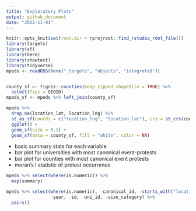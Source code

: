 ```yaml
---
title: "Exploratory Plots"
output: github_document
date: "2022-11-01"
---
```


```r
knitr::opts_knit$set(root.dir = rprojroot::find_rstudio_root_file())
library(targets)
library(sf)
library(here)
library(showtext)
library(tidyverse)
mpeds <- readRDS(here("_targets", "objects", "integrated"))
```

```r

```

```r
county_sf <- tigris::counties(keep_zipped_shapefile = TRUE) %>% 
  select(fips = GEOID)
mpeds_sf <- mpeds %>% left_join(county_sf) 
```

```r

mpeds %>% 
  drop_na(location_lat, location_lng) %>% 
  st_as_sf(coords = c("location_lng", "location_lat"), crs = st_crs(county_sf)) %>% 
  ggplot() + 
  geom_sf(size = 0.1) +
  geom_sf(data = county_sf, fill = "white", color = NA)

```

- basic summary stats for each variable
- bar plot for universities with most canonical event-protests
- bar plot for counties with most canonical event protests
- moran's I statistic of protest occurrence 

```r

mpeds %>% select(where(is.numeric)) %>% 
  map(summary)

mpeds %>% select(where(is.numeric), -canonical_id, -starts_with("location"),
                 -year, -id, -uni_id, -size_category) %>% 
  pairs()
  
```

```r

```

